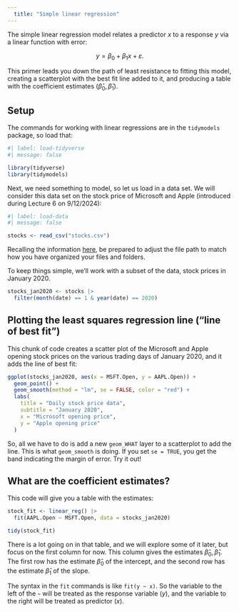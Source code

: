 ```yaml
---
  title: "Simple linear regression"
---
```


The simple linear regression model relates a predictor $x$ to a response $y$ via a linear function with error:

$$
y=\beta_0+\beta_1x+\varepsilon.
$$

This primer leads you down the path of least resistance to fitting this model, creating a scatterplot with the best fit line added to it, and producing a table with the coefficient estimates ($\hat{\beta}_0,\,\hat{\beta}_1$).

## Setup 

The commands for working with linear regressions are in the `tidymodels` package, so load that:

```r
#| label: load-tidyverse
#| message: false

library(tidyverse) 
library(tidymodels) 
```

Next, we need something to model, so let us load in a data set. We will consider this data set on the stock price of Microsoft and Apple (introduced during Lecture 6 on 9/12/2024):

```r
#| label: load-data
#| message: false

stocks <- read_csv("stocks.csv")
```

::: callout-note
Recalling the information [here](https://sta101-f24.github.io/computing/computing-file-paths.html), be prepared to adjust the file path to match how you have organized your files and folders.
:::

To keep things simple, we’ll work with a subset of the data, stock prices in January 2020.

```r
stocks_jan2020 <- stocks |>
  filter(month(date) == 1 & year(date) == 2020)
```

## Plotting the least squares regression line ("line of best fit")

This chunk of code creates a scatter plot of the Microsoft and Apple opening stock prices on the various trading days of January 2020, and it adds the line of best fit:

```r
ggplot(stocks_jan2020, aes(x = MSFT.Open, y = AAPL.Open)) +
  geom_point() + 
  geom_smooth(method = "lm", se = FALSE, color = "red") +
  labs(
    title = "Daily stock price data",
    subtitle = "January 2020",
    x = "Microsoft opening price",
    y = "Apple opening price"
  )
```
So, all we have to do is add a new `geom_WHAT` layer to a scatterplot to add the line. This is what `geom_smooth` is doing. If you set `se = TRUE`, you get the band indicating the margin of error. Try it out!

## What are the coefficient estimates?

This code will give you a table with the estimates:

```r
stock_fit <- linear_reg() |>
  fit(AAPL.Open ~ MSFT.Open, data = stocks_jan2020)

tidy(stock_fit)
```

There is a lot going on in that table, and we will explore some of it later, but focus on the first column for now. This column gives the estimates $\hat{\beta}_0,\,\hat{\beta}_1$. The first row has the estimate $\hat{\beta}_0$ of the intercept, and the second row has the estimate $\hat{\beta}_1$ of the slope.

The syntax in the `fit` commands is like `fit(y ~ x)`. So the variable to the left of the `~` will be treated as the 
response variable ($y$), and the variable to the right will be treated as predictor ($x$).